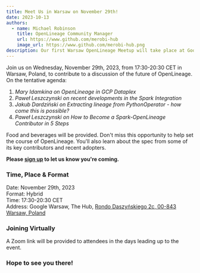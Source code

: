 ```yaml
---
title: Meet Us in Warsaw on November 29th!
date: 2023-10-13
authors: 
  - name: Michael Robinson
    title: OpenLineage Community Manager
    url: https://www.github.com/merobi-hub
    image_url: https://www.github.com/merobi-hub.png
description: Our first Warsaw OpenLineage Meetup will take place at Google's Warsaw HQ.
---
```


Join us on Wednesday, November 29th, 2023, from 17:30-20:30 CET in Warsaw, Poland, to 
contribute to a discussion of the future of OpenLineage. On the tentative agenda:
1. *Mary Idamkina on OpenLineage in GCP Dataplex*
2. *Paweł Leszczynski on recent developments in the Spark Integration*
3. *Jakub Dardziński on Extracting lineage from PythonOperator - how come this is possible?*
4. *Paweł Leszczynski on How to Become a Spark-OpenLineage Contributor in 5 Steps*

<!--truncate-->

Food and beverages will be provided. Don't miss this opportunity to help set the course of OpenLineage. You'll also learn about the spec from some of its key contributors and recent adopters.

**Please [sign up](https://www.meetup.com/warsaw-openlineage-meetup-group/events/296705558/?utm_medium=referral&utm_campaign=share-btn_savedevents_share_modal&utm_source=link) to let us know you're coming.**

### Time, Place & Format

Date: November 29th, 2023  
Format: Hybrid  
Time: 17:30-20:30 CET  
Address: Google Warsaw, The Hub, [Rondo Daszyńskiego 2c, 00-843 Warsaw, Poland](https://maps.app.goo.gl/YAbrkbf1zNAKi3RG7)

### Joining Virtually

A Zoom link will be provided to attendees in the days leading up to the event.

### Hope to see you there!
